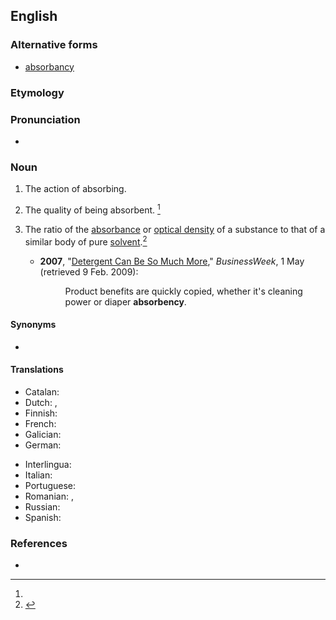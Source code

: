 ==English==

===Alternative forms===
* {{qualifier|physics}} [[absorbancy]]

===Etymology===
{{suffix|en|absorbance|y}}

===Pronunciation===
* {{a|US}} {{IPA|/æb.sɔɹ.bn̩.si/|/æb.zɔɹ.bn̩.si/|/əb.sɔɹ.bn̩.si/|/əb.zɔɹ.bn̩.si/|lang=en}}

===Noun===
{{en-noun|~|absorbencies}}

# {{lb|en|obsolete}} The action of absorbing.
# The quality of being absorbent. {{defdate|First attested in the mid 19<sup>th</sup> century.}}<ref name=SOED/>
# {{lb|en|physics}} The ratio of the [[absorbance]] or [[optical density]] of a substance to that of a similar body of pure [[solvent]].<ref name=SOED>{{R:SOED5|page=9}}</ref>
#* '''2007''', "[http://www.businessweek.com/magazine/content/06_18/b3982087.htm?chan=innovation_branding_top+stories Detergent Can Be So Much More]," ''BusinessWeek'', 1 May (retrieved 9 Feb. 2009):
#*: Product benefits are quickly copied, whether it's cleaning power or diaper '''absorbency'''.

====Synonyms====
* {{l|en|absorptiveness}}

====Translations====
{{trans-top|quality of being absorbent}}
* Catalan: {{t|ca|absorbència|f}}
* Dutch: {{t+|nl|absorptie|f}}, {{t+|nl|absorptievermogen|n}}
* Finnish: {{t|fi|absorboivuus}}
* French: {{t+|fr|absorbance|f}}
* Galician: {{t|gl|absorbencia|f}}
* German: {{t|de|Absorbierfähigkeit|f}}
{{trans-mid}}
* Interlingua: {{t|ia|absorbentia}}
* Italian: {{t|it|[[capacità]] di [[assorbimento]]}}
* Portuguese: {{t|pt|absorvência|f}}
* Romanian: {{t|ro|absorbanță|f}}, {{t|ro|[[capacitate]] de [[absorbție]]}}
* Russian: {{t|ru|поглоти́тельная спосо́бность|f}}
* Spanish: {{t+|es|absorbencia|f}}
{{trans-bottom}}

===References===
<references/>
* {{R:Webster 1913}}
